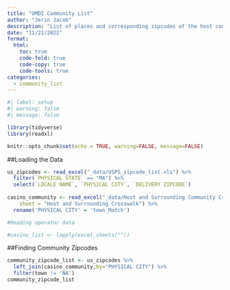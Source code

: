 ```yaml
---
title: "UMDI Community List"
author: "Jerin Jacob"
description: "List of places and corresponding zipcodes of the host community and surrounding communities of casinos in Massachusetts"
date: "11/22/2022"
format:
  html:
    toc: true
    code-fold: true
    code-copy: true
    code-tools: true
categories:
  - community_list
---
```


```r
#| label: setup
#| warning: false
#| message: false

library(tidyverse)
library(readxl)

knitr::opts_chunk$set(echo = TRUE, warning=FALSE, message=FALSE)
```
##Loading the Data
```r
us_zipcodes <- read_excel("_data/USPS_zipcode_list.xls") %>%
  filter(`PHYSICAL STATE` == "MA") %>%
  select(`LOCALE NAME`, `PHYSICAL CITY`, `DELIVERY ZIPCODE`)
  
casino_community <- read_excel("_data/Host and Surrounding Community Crosswalk.xlsx", 
    sheet = "Host and Surrounding Crosswalk") %>%
  rename('PHYSICAL CITY' = 'town_Match')

#Reading operator data

#casino_list <- lapply(excel_sheets(""))

```


##Finding Community Zipcodes
```r
community_zipcode_list <- us_zipcodes %>%
  left_join(casino_community,by="PHYSICAL CITY") %>%
  filter(town != 'NA')
community_zipcode_list
```

```r


```


